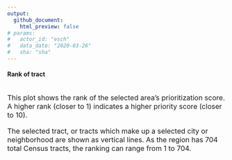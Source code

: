 ---
output: 
  github_document:
    html_preview: false
# params: 
#   actor_id: "esch" 
#   data_date: "2020-03-26"
#   sha: "sha"
---

#### Rank of tract

<br>
<section style='font-size: 12pt; text-align: left'>
This plot shows the rank of the selected area's prioritization score. A higher rank (closer to 1) indicates a higher priority score (closer to 10). 
</section>

<br>
<section style='font-size: 12pt; text-align: left'>
The selected tract, or tracts which make up a selected city or neighborhood are shown as vertical lines. As the region has 704 total Census tracts, the ranking can range from 1 to 704.
</section>
